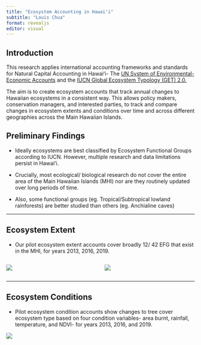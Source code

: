 ```yaml
---
title: "Ecosystem Accounting in Hawaiʻi"
subtitle: "Louis Chua"
format: revealjs
editor: visual
---
```


## Introduction

This research applies international accounting frameworks and standards for Natural Capital Accounting in Hawaiʻi- The [UN System of Environmental- Economic Accounts](https://seea.un.org/ecosystem-accounting/) and the [IUCN Global Ecosystem Typology (GET) 2.0.](https://iucn.org/resources/conservation-tool/iucn-global-ecosystem-typology)

The aim is to create ecosystem accounts that track annual changes to Hawaiian ecosystems in a consistent way. This allows policy makers, conservation managers, and interested parties, to track and compare changes in ecosystem extents and conditions over time and across different geographies across the Main Hawaiian Islands.

## Preliminary Findings

-   Ideally ecosystems are best classified by Ecosystem Functional Groups according to IUCN. However, multiple research and data limitations persist in Hawaiʻi.

-   Crucially, most ecological/ biological research do not cover the entire area of the Main Hawaiian Islands (MHI) nor are they routinely updated over long periods of time.

-   Also, some functional groups (eg. Tropical/Subtropical lowland rainforests) are better studied than others (eg. Anchialine caves)

------------------------------------------------------------------------

## Ecosystem Extent

-   Our pilot ecosystem extent accounts cover broadly 12/ 42 EFG that exist in the MHI, for years 2013, 2016, 2019.

::: columns
::: {.column width="50%"}
![](images/tree_chge.png)
:::

::: {.column width="50%"}
![](images/Tree%20Cover2013_2019_map.png)
:::
:::

------------------------------------------------------------------------

## Ecosystem Conditions

-   Pilot ecosystem condition accounts show changes to tree cover ecosystem type based on four condition variables- area burnt, rainfall, temperature, and NDVI- for years 2013, 2016, and 2019.

![](images/tree_rain-01.png){style="display:block; margin:auto; max-height:400px;"}

